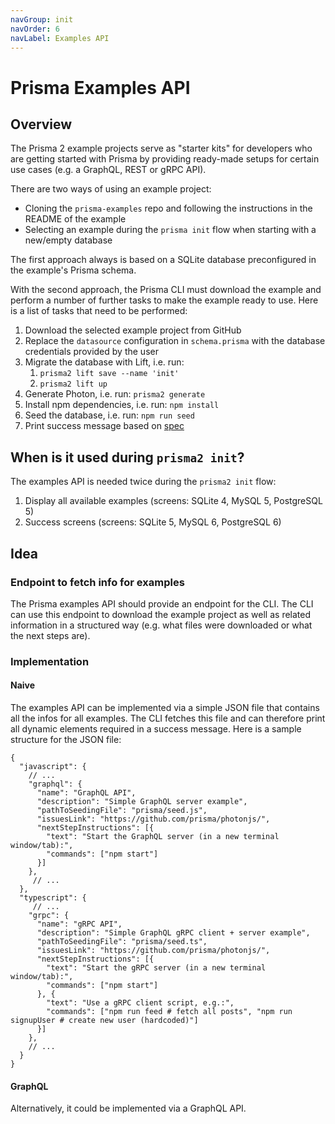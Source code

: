 ```yaml
---
navGroup: init
navOrder: 6
navLabel: Examples API
---
```


# Prisma Examples API

## Overview 

The Prisma 2 example projects serve as "starter kits" for developers who are getting started with Prisma by providing ready-made setups for certain use cases (e.g. a GraphQL, REST or gRPC API).

There are two ways of using an example project:

- Cloning the `prisma-examples` repo and following the instructions in the README of the example
- Selecting an example during the `prisma init` flow when starting with a new/empty database

The first approach always is based on a SQLite database preconfigured in the example's Prisma schema. 

With the second approach, the Prisma CLI must download the example and perform a number of further tasks to make the example ready to use. Here is a list of tasks that need to be performed:

1. Download the selected example project from GitHub
1. Replace the `datasource` configuration in `schema.prisma` with the database credentials provided by the user
1. Migrate the database with Lift, i.e. run:
    1. `prisma2 lift save --name 'init'` 
    1. `prisma2 lift up`
1. Generate Photon, i.e. run: `prisma2 generate`
1. Install npm dependencies, i.e. run: `npm install`
1. Seed the database, i.e. run: `npm run seed`
1. Print success message based on [spec](./success-screens)

## When is it used during `prisma2 init`?

The examples API is needed twice during the `prisma2 init` flow:

1. Display all available examples (screens: SQLite 4, MySQL 5, PostgreSQL 5)
1. Success screens (screens: SQLite 5, MySQL 6, PostgreSQL 6)

## Idea

### Endpoint to fetch info for examples

The Prisma examples API should provide an endpoint for the CLI. The CLI can use this endpoint to download the example project as well as related information in a structured way (e.g. what files were downloaded or what the next steps are).

### Implementation

#### Naive

The examples API can be implemented via a simple JSON file that contains all the infos for all examples. The CLI fetches this file and can therefore print all dynamic elements required in a success message. Here is a sample structure for the JSON file:

```jsonc
{
  "javascript": {
    // ...
    "graphql": {
      "name": "GraphQL API",
      "description": "Simple GraphQL server example",
      "pathToSeedingFile": "prisma/seed.js",
      "issuesLink": "https://github.com/prisma/photonjs/",
      "nextStepInstructions": [{
        "text": "Start the GraphQL server (in a new terminal window/tab):",
        "commands": ["npm start"]
      }]
    },
     // ...
  },
  "typescript": {
     // ...
    "grpc": {
      "name": "gRPC API",
      "description": "Simple GraphQL gRPC client + server example",
      "pathToSeedingFile": "prisma/seed.ts",
      "issuesLink": "https://github.com/prisma/photonjs/",
      "nextStepInstructions": [{
        "text": "Start the gRPC server (in a new terminal window/tab):",
        "commands": ["npm start"]
      }, {
        "text": "Use a gRPC client script, e.g.:",
        "commands": ["npm run feed # fetch all posts", "npm run signupUser # create new user (hardcoded)"]
      }]
    },
    // ...
  }
}
```


#### GraphQL

Alternatively, it could be implemented via a GraphQL API.